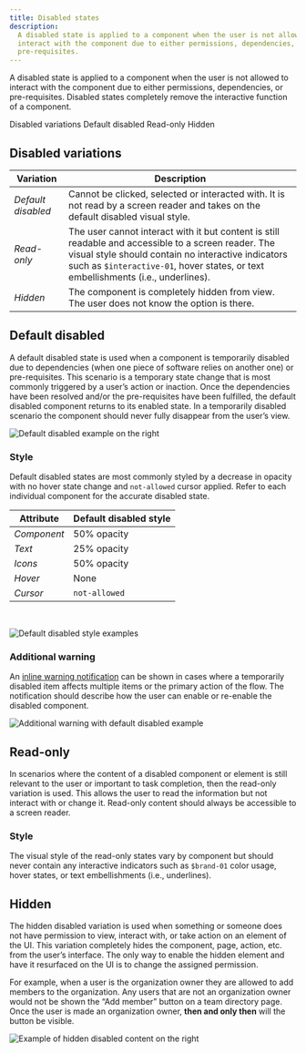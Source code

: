 ```yaml
---
title: Disabled states
description:
  A disabled state is applied to a component when the user is not allowed to
  interact with the component due to either permissions, dependencies, or
  pre-requisites.
---
```


<PageDescription>

A disabled state is applied to a component when the user is not allowed to
interact with the component due to either permissions, dependencies, or
pre-requisites. Disabled states completely remove the interactive function of a
component.

</PageDescription>

<AnchorLinks>

<AnchorLink>Disabled variations</AnchorLink>
<AnchorLink>Default disabled</AnchorLink>
<AnchorLink>Read-only</AnchorLink>
<AnchorLink>Hidden</AnchorLink>

</AnchorLinks>

## Disabled variations

| Variation          | Description                                                                                                                                                                                                                                     |
| ------------------ | ----------------------------------------------------------------------------------------------------------------------------------------------------------------------------------------------------------------------------------------------- |
| _Default disabled_ | Cannot be clicked, selected or interacted with. It is not read by a screen reader and takes on the default disabled visual style.                                                                                                               |
| _Read-only_        | The user cannot interact with it but content is still readable and accessible to a screen reader. The visual style should contain no interactive indicators such as `$interactive-01`, hover states, or text embellishments (i.e., underlines). |
| _Hidden_           | The component is completely hidden from view. The user does not know the option is there.                                                                                                                                                       |

## Default disabled

A default disabled state is used when a component is temporarily disabled due to
dependencies (when one piece of software relies on another one) or
pre-requisites. This scenario is a temporary state change that is most commonly
triggered by a user’s action or inaction. Once the dependencies have been
resolved and/or the pre-requisites have been fulfilled, the default disabled
component returns to its enabled state. In a temporarily disabled scenario the
component should never fully disappear from the user’s view.

<Row>
<Column colLg={8}>

![Default disabled example on the right](images/disabled-1.png)

</Column>
</Row>

### Style

Default disabled states are most commonly styled by a decrease in opacity with
no hover state change and `not-allowed` cursor applied. Refer to each individual
component for the accurate disabled state.

| Attribute   | Default disabled style |
| ----------- | ---------------------- |
| _Component_ | 50% opacity            |
| _Text_      | 25% opacity            |
| _Icons_     | 50% opacity            |
| _Hover_     | None                   |
| _Cursor_    | `not-allowed`          |

<br />

<Row>
<Column colLg={8}>

![Default disabled style examples](images/disabled-2.png)

</Column>
</Row>

### Additional warning

An [inline warning notification](/components/notification/usage) can be shown in
cases where a temporarily disabled item affects multiple items or the primary
action of the flow. The notification should describe how the user can enable or
re-enable the disabled component.

<Row>
<Column colLg={8}>

![Additional warning with default disabled example](images/disabled-3.png)

</Column>
</Row>

## Read-only

In scenarios where the content of a disabled component or element is still
relevant to the user or important to task completion, then the read-only
variation is used. This allows the user to read the information but not interact
with or change it. Read-only content should always be accessible to a screen
reader.

### Style

The visual style of the read-only states vary by component but should never
contain any interactive indicators such as `$brand-01` color usage, hover
states, or text embellishments (i.e., underlines).

## Hidden

The hidden disabled variation is used when something or someone does not have
permission to view, interact with, or take action on an element of the UI. This
variation completely hides the component, page, action, etc. from the user’s
interface. The only way to enable the hidden element and have it resurfaced on
the UI is to change the assigned permission.

For example, when a user is the organization owner they are allowed to add
members to the organization. Any users that are not an organization owner would
not be shown the “Add member” button on a team directory page. Once the user is
made an organization owner, **then and only then** will the button be visible.

<Row>
<Column colLg={8}>

![Example of hidden disabled content on the right](images/disabled-4.png)

</Column>
</Row>
